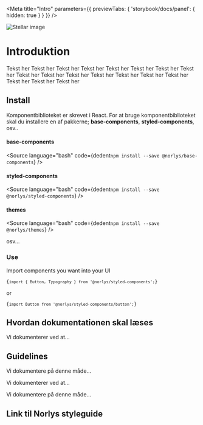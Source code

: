 
<Meta
  title="Intro"
  parameters={{
    previewTabs: {
      'storybook/docs/panel': {
        hidden: true
      }
    }
  }}
/>

<img src={stellar} alt="Stellar image" />

#

# Introduktion

Tekst her Tekst her Tekst her Tekst her Tekst her Tekst her Tekst her Tekst her Tekst her Tekst her
Tekst her Tekst her Tekst her Tekst her Tekst her Tekst her Tekst her Tekst her

## Install

Komponentbiblioteket er skrevet i React. For at bruge komponentbiblioteket skal du installere en af
pakkerne; <strong>base-components</strong>, <strong>styled-components</strong>, osv..

#### base-components
<Source
  language="bash"
  code={dedent`
  npm install --save @norlys/base-components
  `}
/>

#### styled-components
<Source
  language="bash"
  code={dedent`
  npm install --save @norlys/styled-components
  `}
/>

#### themes
<Source
  language="bash"
  code={dedent`
  npm install --save @norlys/themes
  `}
/>

osv...


### Use

Import components you want into your UI

<code>{`import { Button, Typography } from '@norlys/styled-components';`}</code>

or

<code>{`import Button from '@norlys/styled-components/button';`}</code>

## Hvordan dokumentationen skal læses

Vi dokumenterer ved at...

## Guidelines

Vi dokumentere på denne måde...

Vi dokumenterer ved at...

Vi dokumentere på denne måde...

## Link til Norlys styleguide
